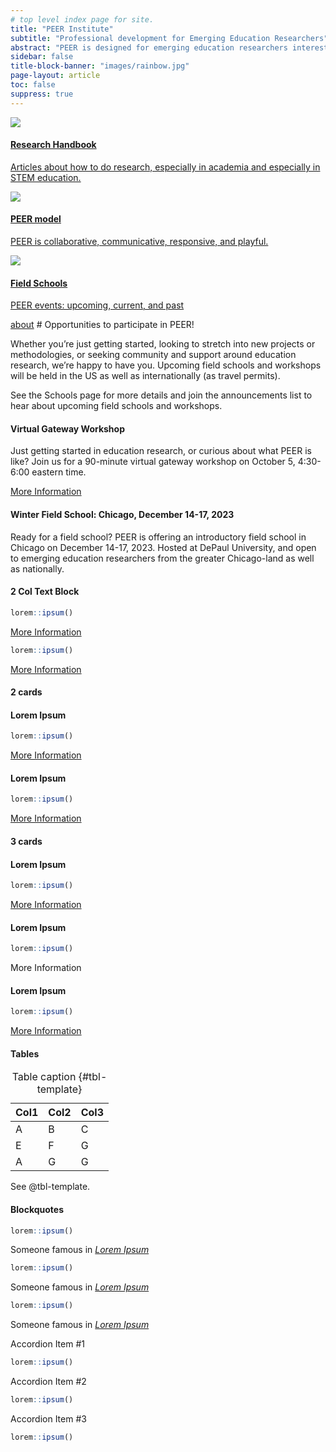 ```yaml
---
# top level index page for site.
title: "PEER Institute"
subtitle: "Professional development for Emerging Education Researchers"
abstract: "PEER is designed for emerging education researchers interested in expanding their theoretical or methodological expertise. Through peer and near-peer exchange, PEER helps faculty, postdocs and graduate students through field schools, intensive workshops, research projects, mentoring, and community involvement. Many continue on after taking the program, doing research in working groups, submitting papers for peer reviewed publication or designing research projects with others. PEER focuses on Discipline-based Education Research, advancing both scholarship and teaching goals that are valued at all types of academic institutions."
sidebar: false
title-block-banner: "images/rainbow.jpg"
page-layout: article
toc: false
suppress: true
---
```



::: {.quarto-listing .quarto-listing-container-grid}
::: {.list .grid .quarto-listing-cols-3}

:::{.g-col-1 .card .card-body .text-center}
[![](images/sayrelab.png)](https://handbook.zaposa.com)

#### [Research Handbook](https://handbook.zaposa.com){.quarto-grid-link .card-title}

[Articles about how to do research, especially in academia and especially in STEM education.](https://handbook.zaposa.com){.quarto-grid-link}

:::

:::{.g-col-1 .card .card-body .text-center}
[![](images/peer.png)](model/index.qmd)

#### [PEER model](model/index.qmd){.quarto-grid-link .card-title}

[PEER is collaborative, communicative, responsive, and playful.](model/index.qmd){.quarto-grid-link}

:::


:::{.g-col-1 .card .card-body .text-center}
[![](images/pants.png)](schools/index.qmd)

#### [Field Schools](schools/index.qmd){.quarto-grid-link .card-title}

[PEER events: upcoming, current, and past](schools/index.qmd){ .quarto-grid-link}

:::


:::


:::

[about](about.qmd)
# Opportunities to participate in PEER!

Whether you’re just getting started, looking to stretch into new projects or methodologies, or seeking community and support around education research, we’re happy to have you. Upcoming field schools and workshops will be held in the US as well as internationally (as travel permits).

See the Schools page for more details and join the announcements list to hear about upcoming field schools and workshops.

:::::: {.quarto-listing .quarto-listing-container-grid}
::::: {.list .grid .quarto-listing-cols-2}

::::{.g-col-1 .card .card-body .text-center}
#### Virtual Gateway Workshop {.card-title}

Just getting started in education research, or curious about what PEER is like? Join us for a 90-minute virtual gateway workshop on October 5, 4:30-6:00 eastern time.

:::{.badge .rounded-pill .bg-info .text-center}
[More Information](contact.qmd)
:::

::::

::::{.g-col-1 .card .card-body .text-center}
#### Winter Field School: Chicago, December 14-17, 2023 {.card-title}

Ready for a field school? PEER is offering an introductory field school in Chicago on December 14-17, 2023. Hosted at DePaul University, and open to emerging education researchers from the greater Chicago-land as well as nationally.

::::
:::::
::::::

<!-- Templates -->

<!-- 2-column text block -->
#### 2 Col Text Block
:::::: {.quarto-listing .quarto-listing-container-grid}
::::: {.list .grid .quarto-listing-cols-2}

::::{.g-col-1 .text-center}
```r
lorem::ipsum()
```
:::{.badge .rounded-pill .bg-info .text-center}
[More Information](contact.qmd)
:::
::::

::::{.g-col-1 .text-center}
```r
lorem::ipsum()
```
:::{.badge .rounded-pill .bg-info .text-center}
[More Information](contact.qmd)
:::
::::
:::::
::::::

<!-- 2 cards -->
#### 2 cards
:::::: {.quarto-listing .quarto-listing-container-grid}
::::: {.list .grid .quarto-listing-cols-2}

::::{.g-col-1 .card .card-body .text-center}
#### Lorem Ipsum

```r
lorem::ipsum()
```
:::{.badge .rounded-pill .bg-info .text-center}
[More Information](contact.qmd)
:::

::::

::::{.g-col-1 .card .card-body .text-center}
#### Lorem Ipsum

```r
lorem::ipsum()
```
:::{.badge .rounded-pill .bg-info .text-center}
[More Information](contact.qmd)
:::

::::
:::::
::::::

<!-- 3 cards -->
#### 3 cards
:::::: {.quarto-listing .quarto-listing-container-grid}
::::: {.list .grid .quarto-listing-cols-3}

::::{.g-col-1 .card .card-body .text-center}
#### **Lorem Ipsum**

```r
lorem::ipsum()
```
:::{.badge .rounded-pill .bg-info .text-center}
[More Information](contact.qmd){.quarto-grid-link}
:::

::::

::::{.g-col-1 .card .card-body .text-center}
#### **Lorem Ipsum**

```r
lorem::ipsum()
```
:::{.btn .btn-primary .btn-sm .rounded-pill .text-center}
More Information
:::

::::

::::{.g-col-1 .card .card-body .text-center}
#### **Lorem Ipsum**

```r
lorem::ipsum()
```
:::{.badge .rounded-pill .bg-info .text-center}
[More Information](contact.qmd)
:::

::::
:::::
::::::

<!-- 3 column table -->
#### Tables
| Col1 | Col2 | Col3 |
|------|------|------|
| A    | B    | C    |
| E    | F    | G    |
| A    | G    | G    |

: Table caption {#tbl-template}

See @tbl-template.

<!-- Blockquote Grid -->
#### Blockquotes
::::::: {.quarto-listing .quarto-listing-container-grid}
:::::: {.list .grid .quarto-listing-cols-3}
:::::{.blockquote .mb-0}
```r
lorem::ipsum()
```
:::{.blockquote-footer}
Someone famous in *[Lorem Ipsum](contact.qmd)*
:::
:::::

:::::{.blockquote .mb-0}
```r
lorem::ipsum()
```
:::{.blockquote-footer}
Someone famous in *[Lorem Ipsum](contact.qmd)*
:::
:::::

:::::{.blockquote .mb-0}
```r
lorem::ipsum()
```
:::{.blockquote-footer}
Someone famous in *[Lorem Ipsum](contact.qmd)*
:::
:::::
::::::
:::::::

<!-- Accordion Folds -->
::::::{.accordion id="accordionExample"}
:::::{.accordion-item}
::::{.accordion-header id="headingOne"}
:::{.accordion-button .collapsed type="button" data-bs-toggle="collapse" data-bs-target="#collapseOne" aria-expanded="false" aria-controls="collapseOne"}
Accordion Item #1
:::
::::
::::{.accordion-collapse .collapse id="collapseOne" aria-labelledby="headingOne" data-bs-parent="#accordionExample"}
:::{.accordion-body}
```r
lorem::ipsum()
```
:::
::::
:::::
:::::{.accordion-item}
::::{.accordion-header id="headingTwo"}
:::{.accordion-button .collapsed type="button" data-bs-toggle="collapse" data-bs-target="#collapseTwo" aria-expanded="false" aria-controls="collapseTwo"}
Accordion Item #2
:::
::::
::::{.accordion-collapse .collapse id="collapseTwo" aria-labelledby="headingTwo" data-bs-parent="#accordionExample"}
:::{.accordion-body}
```r
lorem::ipsum()
```
:::
::::
:::::
:::::{.accordion-item}
::::{.accordion-header id="headingThree"}
:::{.accordion-button .collapsed type="button" data-bs-toggle="collapse" data-bs-target="#collapseThree" aria-expanded="false" aria-controls="collapseThree"}
Accordion Item #3
:::
::::
::::{.accordion-collapse .collapse id="collapseThree" aria-labelledby="headingThree" data-bs-parent="#accordionExample"}
:::{.accordion-body}
```r
lorem::ipsum()
```
:::
::::
:::::
::::::